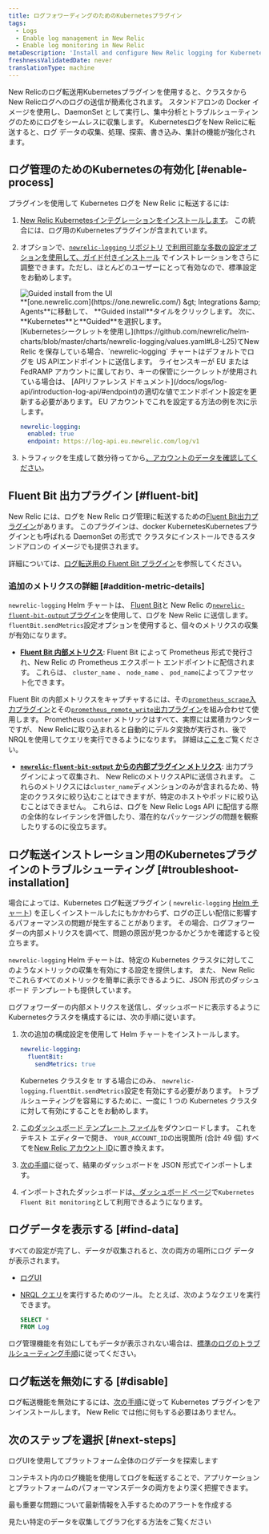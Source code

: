 ```yaml
---
title: ログフォワーディングのためのKubernetesプラグイン
tags:
  - Logs
  - Enable log management in New Relic
  - Enable log monitoring in New Relic
metaDescription: 'Install and configure New Relic logging for Kubernetes, so you can use enhanced log management capabilities.'
freshnessValidatedDate: never
translationType: machine
---
```


New Relicのログ転送用Kubernetesプラグインを使用すると、クラスタからNew Relicログへのログの送信が簡素化されます。 スタンドアロンの Docker イメージを使用し、DaemonSet として実行し、集中分析とトラブルシューティングのためにログをシームレスに収集します。 KubernetesログをNew Relicに転送すると、ログ データの収集、処理、探索、書き込み、集計の機能が強化されます。<InlinePopover type="logs" />

## ログ管理のためのKubernetesの有効化 [#enable-process]

プラグインを使用して Kubernetes ログを New Relic に転送するには:

1. [New Relic Kubernetesインテグレーションをインストールします](/install/kubernetes)。 この統合には、ログ用のKubernetesプラグインが含まれています。

2. オプションで、[`newrelic-logging` リポジトリ](https://github.com/newrelic/helm-charts/tree/master/charts/newrelic-logging#configuration) [で利用可能な多数の設定オプションを使用して、ガイド付きインストール](/install/kubernetes) でインストレーションをさらに調整できます。ただし、ほとんどのユーザーにとって有効なので、標準設定をお勧めします。

   <img title="Guided install from the UI" alt="Guided install from the UI" src="/images/kubernetes_screenshot-crop_gather-log-data.webp" />

   <figcaption>
     <DNT>**[one.newrelic.com](https://one.newrelic.com/) &amp;gt; Integrations &amp;amp; Agents**</DNT>に移動して、 <DNT>**Guided install**</DNT>タイルをクリックします。 次に、 <DNT>**Kubernetes**</DNT>と<DNT>**Guided**</DNT>を選択します。
   </figcaption>

   <Callout variant="important">
     [Kubernetesシークレットを使用し](https://github.com/newrelic/helm-charts/blob/master/charts/newrelic-logging/values.yaml#L8-L25)てNew Relic <InlinePopover type="licenseKey" />を保存している場合、`newrelic-logging` チャートはデフォルトでログを US APIエンドポイントに送信します。 ライセンスキーが EU または FedRAMP アカウントに属しており、キーの保管にシークレットが使用されている場合は、 [APIリファレンス ドキュメント](/docs/logs/log-api/introduction-log-api/#endpoint)の適切な値でエンドポイント設定を更新する必要があります。 EU アカウントでこれを設定する方法の例を次に示します。

     ```yml
     newrelic-logging:
       enabled: true
       endpoint: https://log-api.eu.newrelic.com/log/v1
     ```
   </Callout>

3. トラフィックを生成して数分待ってから[、アカウントのデータを確認してください](#find-data)。

<InstallFeedback />

## Fluent Bit 出力プラグイン [#fluent-bit]

New Relic には、ログを New Relic ログ管理に転送するための[Fluent Bit](https://fluentbit.io/)[出力プラグイン](https://github.com/newrelic/newrelic-fluent-bit-output)があります。 このプラグインは、docker KubernetesKubernetesプラグインとも呼ばれる DaemonSet の形式で クラスタにインストールできるスタンドアロンの イメージでも提供されます。

詳細については、[ログ転送用の Fluent Bit プラグイン](/docs/logs/forward-logs/fluent-bit-plugin-log-forwarding)を参照してください。

### 追加のメトリクスの詳細 [#addition-metric-details]

`newrelic-logging` Helm チャートは、 [Fluent Bit](https://fluentbit.io/)と New Relic の[`newrelic-fluent-bit-output`プラグイン](https://github.com/newrelic/newrelic-fluent-bit-output)を使用して、ログを New Relic に送信します。 `fluentBit.sendMetrics`設定オプションを使用すると、個々のメトリクスの収集が有効になります。

* **[Fluent Bit 内部メトリクス](https://docs.fluentbit.io/manual/administration/monitoring#for-v2-metrics)**: Fluent Bit によって Prometheus 形式で発行され、New Relic の Prometheus エクスポート エンドポイントに配信されます。 これらは、 `cluster_name` 、 `node_name` 、 `pod_name`によってファセット化できます。

Fluent Bit の内部メトリクスをキャプチャするには、その[`prometheus_scrape`入力プラグイン](https://docs.fluentbit.io/manual/pipeline/inputs/prometheus-scrape-metrics)とその[`prometheus_remote_write`出力プラグイン](https://docs.fluentbit.io/manual/pipeline/outputs/prometheus-remote-write)を組み合わせて使用します。 Prometheus `counter` メトリックはすべて、実際には累積カウンターですが、 New Relicに取り込まれると自動的にデルタ変換が実行され、後でNRQLを使用してクエリを実行できるようになります。 詳細は[ここを](/docs/data-apis/understand-data/metric-data/cumulative-metrics/)ご覧ください。

* **[`newrelic-fluent-bit-output` からの内部プラグイン メトリクス](https://github.com/newrelic/newrelic-fluent-bit-output?tab=readme-ov-file#troubleshooting-metrics)**: 出力プラグインによって収集され、 New RelicのメトリクスAPIに送信されます。 これらのメトリクスには`cluster_name`ディメンションのみが含まれるため、特定のクラスタに絞り込むことはできますが、特定のホストやポッドに絞り込むことはできません。 これらは、ログを New Relic Logs API に配信する際の全体的なレイテンシを評価したり、潜在的なパッケージングの問題を観察したりするのに役立ちます。

## ログ転送インストレーション用のKubernetesプラグインのトラブルシューティング [#troubleshoot-installation]

場合によっては、Kubernetes ログ転送プラグイン ( `newrelic-logging` [Helm チャート](https://github.com/newrelic/helm-charts/blob/master/charts/newrelic-logging)) を正しくインストールしたにもかかわらず、ログの正しい配信に影響するパフォーマンスの問題が発生することがあります。 その場合、ログフォワーダーの内部メトリクスを調べて、問題の原因が見つかるかどうかを確認すると役立ちます。

`newrelic-logging` Helm チャートは、特定の Kubernetes クラスタに対してこのようなメトリックの収集を有効にする設定を提供します。 また、 New Relicでこれらすべてのメトリックを簡単に表示できるように、JSON 形式のダッシュボード テンプレートも提供しています。

ログフォワーダーの内部メトリクスを送信し、ダッシュボードに表示するようにKubernetesクラスタを構成するには、次の手順に従います。

1. 次の追加の構成設定を使用して Helm チャートをインストールします。

   ```yml
   newrelic-logging:
     fluentBit:
       sendMetrics: true
   ```

   Kubernetes クラスタを tr する場合にのみ、 `newrelic-logging.fluentBit.sendMetrics`設定を有効にする必要があります。 トラブルシューティングを容易にするために、一度に 1 つの Kubernetes クラスタに対して有効にすることをお勧めします。

2. [このダッシュボード テンプレート ファイル](https://raw.githubusercontent.com/newrelic/helm-charts/master/charts/newrelic-logging/fluent-bit-and-plugin-metrics-dashboard-template.json)をダウンロードします。 これをテキスト エディターで開き、 `YOUR_ACCOUNT_ID`の出現箇所 (合計 49 個) すべてを[New Relic アカウント ID](/docs/accounts/accounts-billing/account-structure/account-id/)に置き換えます。

3. [次の手順](/docs/query-your-data/explore-query-data/dashboards/dashboards-charts-import-export-data/#import-json)に従って、結果のダッシュボードを JSON 形式でインポートします。

4. インポートされたダッシュボードは[、ダッシュボード ページ](https://one.newrelic.com/dashboards)で`Kubernetes Fluent Bit monitoring`として利用できるようになります。

## ログデータを表示する [#find-data]

すべての設定が完了し、データが収集されると、次の両方の場所にログ データが表示されます。

* [ログUI](https://one.newrelic.com/launcher/logger.log-launcher)

* [NRQL クエリ](/docs/query-your-data/explore-query-data/query-builder/use-advanced-nrql-mode-query-data/)を実行するためのツール。 たとえば、次のようなクエリを実行できます。

  ```sql
  SELECT *
  FROM Log
  ```

ログ管理機能を有効にしてもデータが表示されない場合は、[標準のログのトラブルシューティング手順](/docs/logs/troubleshooting/no-log-data-appears-ui/)に従ってください。

## ログ転送を無効にする [#disable]

ログ転送機能を無効にするには、[次の手順](/docs/kubernetes-pixie/kubernetes-integration/uninstall-kubernetes/)に従って Kubernetes プラグインをアンインストールします。 New Relic では他に何もする必要はありません。

## 次のステップを選択 [#next-steps]

<DocTiles>
  <DocTile title="Logs UI" path="/docs/logs/ui-data/use-logs-ui/">ログUIを使用してプラットフォーム全体のログデータを探索します</DocTile>

  <DocTile title="Logs in context" path="/docs/logs/logs-context/logs-in-context/">コンテキスト内のログ機能を使用してログを転送することで、アプリケーションとプラットフォームのパフォーマンスデータの両方をより深く把握できます。</DocTile>

  <DocTile title="Alerts" path="/docs/alerts/overview/">最も重要な問題について最新情報を入手するためのアラートを作成する</DocTile>

  <DocTile title="Create dashboards" path="/docs/query-your-data/explore-query-data/dashboards/introduction-dashboards/">見たい特定のデータを収集してグラフ化する方法をご覧ください</DocTile>
</DocTiles>